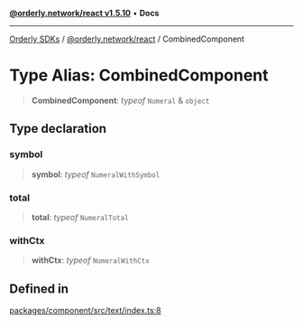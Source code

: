 [**@orderly.network/react v1.5.10**](/sdks/tech-doc/@orderly.network/react/README) • **Docs**

***

[Orderly SDKs](/sdks/tech-doc/packages) / [@orderly.network/react](/sdks/tech-doc/@orderly.network/react/README) / CombinedComponent

# Type Alias: CombinedComponent

> **CombinedComponent**: *typeof* `Numeral` & `object`

## Type declaration

### symbol

> **symbol**: *typeof* `NumeralWithSymbol`

### total

> **total**: *typeof* `NumeralTotal`

### withCtx

> **withCtx**: *typeof* `NumeralWithCtx`

## Defined in

[packages/component/src/text/index.ts:8](https://github.com/OrderlyNetwork/js-sdk/blob/554ae704783e3b83c40bb234a899e8f02987d9b6/packages/component/src/text/index.ts#L8)
